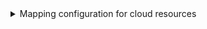 <details>

<summary>Mapping configuration for cloud resources</summary>
:::tip Cloud resource kind
The `cloudResource` kind is a generic kind that can be used to map most cloud resources.

The mapping requires passing the resource kind and version as a parameter inside the `resourceKinds` object.


It is possible that some of the kinds that you want to export are not in this example, head to the bottom of the page to see how to add them.
:::
```yaml showLineNumbers
resources:
  - kind: Microsoft.App/containerApps
    selector:
      query: 'true'
      apiVersion: '2022-03-01'
    port:
      entity:
        mappings:
          identifier: >-
            .id | split("/") | .[3] |= ascii_downcase |.[4] |= ascii_downcase |
            join("/")
          title: .name
          blueprint: '"azureCloudResource"'
          properties:
            location: .location
            type: .type
            tags: .tags
          relations:
            resource_group: >-
              .id | split("/") | .[3] |= ascii_downcase |.[4] |= ascii_downcase
              | .[:5] |join("/")
  - kind: Microsoft.Storage/storageAccounts
    selector:
      query: 'true'
      apiVersion: '2023-01-01'
    port:
      entity:
        mappings:
          identifier: >-
            .id | split("/") | .[3] |= ascii_downcase |.[4] |= ascii_downcase |
            join("/")
          title: .name
          blueprint: '"azureCloudResource"'
          properties:
            location: .location
            type: .type
            tags: .tags
          relations:
            resource_group: >-
              .id | split("/") | .[3] |= ascii_downcase |.[4] |= ascii_downcase
              | .[:5] |join("/")
  - kind: Microsoft.Compute/virtualMachines
    selector:
      query: 'true'
      apiVersion: '2023-03-01'
    port:
      entity:
        mappings:
          identifier: >-
            .id | split("/") | .[3] |= ascii_downcase |.[4] |= ascii_downcase |
            join("/")
          title: .name
          blueprint: '"azureCloudResource"'
          properties:
            location: .location
            type: .type
            tags: .tags
          relations:
            resource_group: >-
              .id | split("/") | .[3] |= ascii_downcase |.[4] |= ascii_downcase
              | .[:5] |join("/")
  - kind: Microsoft.ContainerService/managedClusters
    selector:
      query: 'true'
      apiVersion: '2023-05-01'
    port:
      entity:
        mappings:
          identifier: >-
            .id | split("/") | .[3] |= ascii_downcase |.[4] |= ascii_downcase |
            join("/")
          title: .name
          blueprint: '"azureCloudResource"'
          properties:
            location: .location
            type: .type
            tags: .tags
          relations:
            resource_group: >-
              .id | split("/") | .[3] |= ascii_downcase |.[4] |= ascii_downcase
              | .[:5] |join("/")
  - kind: Microsoft.Network/loadBalancers
    selector:
      query: 'true'
      apiVersion: '2023-02-01'
    port:
      entity:
        mappings:
          identifier: >-
            .id | split("/") | .[3] |= ascii_downcase |.[4] |= ascii_downcase |
            join("/")
          title: .name
          blueprint: '"azureCloudResource"'
          properties:
            location: .location
            type: .type
            tags: .tags
          relations:
            resource_group: >-
              .id | split("/") | .[3] |= ascii_downcase |.[4] |= ascii_downcase
              | .[:5] |join("/")
```

</details>
